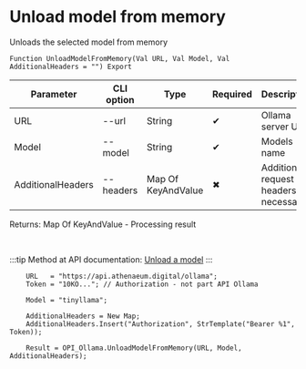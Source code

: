 ﻿---
sidebar_position: 8
---


# Unload model from memory
 Unloads the selected model from memory



`Function UnloadModelFromMemory(Val URL, Val Model, Val AdditionalHeaders = "") Export`

  | Parameter | CLI option | Type | Required | Description |
  |-|-|-|-|-|
  | URL | --url | String | &#x2714; | Ollama server URL |
  | Model | --model | String | &#x2714; | Models name |
  | AdditionalHeaders | --headers | Map Of KeyAndValue | &#x2716; | Additional request headers, if necessary |

  
  Returns:  Map Of KeyAndValue - Processing result

<br/>

:::tip
Method at API documentation: [Unload a model](https://github.com/ollama/ollama/blob/main/docs/api.md#unload-a-model)
:::
<br/>



```bsl title="1C:Enterprise/OneScript code example"
    URL   = "https://api.athenaeum.digital/ollama";
    Token = "10KO..."; // Authorization - not part API Ollama

    Model = "tinyllama";

    AdditionalHeaders = New Map;
    AdditionalHeaders.Insert("Authorization", StrTemplate("Bearer %1", Token));

    Result = OPI_Ollama.UnloadModelFromMemory(URL, Model, AdditionalHeaders);
```
 




